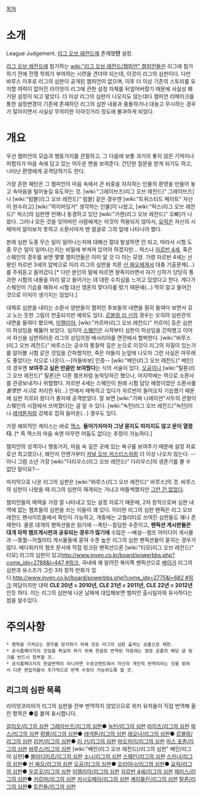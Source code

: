 [[목차]]
= 소개 =
League Judgement. [[리그 오브 레전드]]에 존재했'''던''' 설정.

[[리그 오브 레전드]]에 참가하는 [[wiki:"리그 오브 레전드/챔피언" 챔피언]]들은 리그에 참가하기 전에 전쟁 학회가 부여하는 시련을 견뎌야 되는데, 이것이 리그의 심판이다. 다만 바루스 이후로 리그의 심판이 공개된 챔피언이 없으며, 이후 더 이상 기존의 스토리를 유지할 여력이 없어진 라이엇이 리그에 관한 설정 자체를 뒤엎어버렸기 때문에 사실상 폐기된 설정이 되고 말았다. 더 이상 리그의 심판이 나오지도 않는데다 챔피언 리메이크를 통한 설정변경이 기존에 존재하던 리그의 심판 내용과 충돌하거나 대놓고 무시하는 경우가 많아지면서 사실상 무의미한 이야깃거리 정도에 불과하게 되었다.
= 개요 =
우선 챔피언의 모습과 행동거지를 관찰하고, 그 다음에 보통 과거의 좋지 않은 기억이나 피험자가 마음 속에 담고 있는 어두운 면을 보여준다. 간단한 질문을 받게 되기도 하고, 나타난 환영에게 공격당하기도 한다. 

가장 흔한 패턴은 그 챔피언의 마음 속에서 큰 비중을 차지하는 인물의 환영을 만들어 놓고 속마음을 털어놓길 유도하는 것. [wiki:"그레이브즈(리그 오브 레전드)" 그레이브즈]나 [wiki:"럼블(리그 오브 레전드)" 럼블] 같은 경우엔 [wiki:"트위스티드 페이트" 자신이 원수라고] [wiki:"하이머딩거" 생각하는 인물]이 나왔고, [wiki:"럭스(리그 오브 레전드)" 럭스]의 심판엔 언제나 동경하고 있던 [wiki:"가렌(리그 오브 레전드)" 오빠]가 나왔다. 그러나 모든 것을 잊어버린 사람에게는 이것이 적용되지 않아서, [[요릭 모리|요릭]]은 자신의 시체마저 알아보지 못하고 소환사마저 맨 얼굴로 그의 앞에 나타나야 했다.

본래 심판 도중 무슨 일이 일어나는지에 대해선 절대 발설하면 안 되고, 따라서 시험 도중 무슨 일이 일어나는지는 비밀에 부쳐져 있어야 하겠지만… 럭스나 [[자르반 4세]], 혹은 스웨인의 경우를 보면 몇몇 챔피언들은 이미 알 것 다 아는 모양. 가령 자르반 4세는 선왕인 자르반 3세의 압박으로 미리 리그의 심판을 치른 [[신 짜오]]에게서 대충 기출문제(…)를 주워듣고 들어갔다.[* 다만 본인의 말에 따르면 왕족이라면서 자기 신하가 당당히 통과한 시험의 내용을 미리 알고 들어가는 데 대한 수치심을 느끼고 있었다고 한다. 게다가 스웨인이 기습을 해와서 시험 대신 영혼의 맞다이를 떴기 때문에(…) 딱히 알고 들어간 것으로 이익이 생기지는 않았다.]

대체로 심판을 내리는 소환사 양반들이 챔피언 후보들의 내면을 훤히 들여다 보면서 갖고 노는 듯한 그림이 연출되지만 예외도 있다. [[르블랑]],[[리 신]]의 경우는 오히려 심판관의 내면을 들여다 봤으며, [[이렐리아]], [wiki:"카르마(리그 오브 레전드)" 카르마] 등은 심판이 허상임을 꿰뚫어 보았다. 심지어 [[스웨인]]은 시작부터 심판이 허상임을 간파했고 이어서 자신을 심판하러온 리그의 상임의원 베사리아를 면전에서 협박한다. [wiki:"바루스(리그 오브 레전드)" 바루스]는 궁수의 통찰력 깊은 눈으로 이것이 리그의 자질이 있는가를 알아볼 시험 같은 것임을 간파했지만, 죽은 아들이 눈앞에 나오자 그런 사실은 아무래도 좋았다는 식으로 나온다.--[아들바보] 인증-- [wiki:"베인(리그 오브 레전드)" 베인]의 경우엔 '''보여주고 싶은 만큼만 보여줬다'''는 식의 서술이 있다. [[오공]]이나 [wiki:"탈론(리그 오브 레전드)" 탈론]은 다른 챔프처럼 농락당하긴 했으나, 마지막에는 역으로 소환사를 관광보내거나 위협했다. 자르반 4세는 스웨인이 원래 시험 담당 예정이었던 소환사를 ''불행한 사고''로 처리한 뒤(…) 안에서 매복하고 있다가 자르반이 들어오자 기습했기 때문에 심판 치르러 왔다가 졸지에 공격받았다. 잘 보면 [wiki:"가짜 나레이션"서두의 관찰이 스웨인의 시점에서 쓰여졌다]는 걸 알 수 있다. [wiki:"녹턴(리그 오브 레전드)"녹턴]이나  [[레넥톤]]처럼 강제로 잡혀 들어온(…) 경우도 있다.
 
가장 예외적인 케이스는 바로 [[잭스(리그 오브 레전드)|잭스]]. '''들어가자마자 그냥 묻지도 따지지도 않고 문이 열렸다.''' [* 즉 잭스의 마음 속엔 아무런 어둠도 없다는 추정이 가능하다.]

챔피언의 성격이나 행동거지, 마음 속 깊은 곳에 있는 욕구를 보여주기 때문에 설정 자료로선 최고였으나, 왜인지 언젠가부터 [[저널 오브 저스티스]]처럼 더 이상 나오지 않는다. --아니 그럼 소년 가장 [wiki:"다리우스(리그 오브 레전드)" 다리우스]의 생존기를 볼 수 없단 말이요?--

마지막으로 나온 리그의 심판은 [wiki:"바루스(리그 오브 레전드)" 바루스]의 것. 바루스의 심판이 나왔을 때 리그의 심판이 재개되는 거냐고 떠들썩했지만 [[그런 거 없다|그런 건 없었다]].

챔피언들의 매력을 가장 잘 나타내고 있는 설정 자료기 때문에, 2차 창작으로써 심판 내역에 없는 챔프들의 심판을 쓰는 이들이 꽤 있다. 이러한 리그의 심판 팬픽은 리그 오브 레전드 팬사이트들에서 확인이 가능하고, 개중에는 고퀄리티로 쓰여진 심판들도 꽤나 존재한다. 물론 대개의 팬픽션들은 읽기에 --폭탄--참담한 수준이고, '''팬픽션 게시판들은 대개 자작 챔프게시판과 공유되는 경우가 많기에''' 수많은 --배설--챔프 아이디어 게시물과 --똥퀄--저퀄리티 게시물들에 묻혀 수준 높은 리그의 심판 팬픽션들이 묻히는 경우가 많다. 베다위키의 챔프 문서에 직접 링크된 팬픽션으론 [wiki:"티모(리그 오브 레전드)" 티모] 리그의 심판이 있고[[http://www.inven.co.kr/board/powerbbs.php?come_idx=2788&l=447 #링크]], 국내에 꽤 알려진 북미쪽 팬픽션으로 [[베이가]] 리그의 심판과 유스즈가 그린 3차 창작 만화가 있다.[[http://www.inven.co.kr/board/powerbbs.php?come_idx=2775&l=682 #링크]]
여담이지만 대략 '''CLE 20년 = 2010년, CLE 21년 = 2011년, CLE 22년 = 2012년'''인듯 하다. 이는 리그의 심판에 나온 날짜에 대입해보면 챔피언 출시일자와 유사하다는 점을 알수있다.
= 주의사항 =
 * 팬픽을 가져오는 경우를 방지하기 위해 모든 리그의 심판 출처는 공홈으로 제한.
 * 공식홈페이지의 것임을 확실히 하기 위해 한글로 번역된 자료에는 영문 공홈의 해당 글 링크를 반드시 첨부할 것.
 * 공식홈페이지의 한글번역이 아니라면 수정코멘트에서 자신의 개인적 번역이라는 것을 밝혀서 다른 편집자들이 추가적으로 번역 수정이 가능하도록 할 것.
== 리그의 심판 목록 ==
라이엇코리아가 리그의 심판을 전부 번역하지 않았으므로 위키 유저들이 직접 번역해 올린 항목은 ●를 붙여 표시합니다. 

[[갈리오/리그의 심판]]
[[그레이브즈(리그 오브 레전드)/리그의 심판|그레이브즈/리그의 심판]]●
[[녹턴(리그 오브 레전드)/리그의 심판|녹턴/리그의 심판]]
[[라이즈/리그의 심판]]
[[럭스(리그 오브 레전드)/리그의 심판|럭스/리그의 심판]]
[[럼블(리그 오브 레전드)/리그의 심판|럼블/리그의 심판]]●
[[레넥톤/리그의 심판]]
[[레오나(리그 오브 레전드)/리그의 심판|레오나/리그의 심판]]●
[[르블랑(리그 오브 레전드)/리그의 심판|르블랑/리그의 심판]]
[[리븐(리그 오브 레전드)/리그의 심판|리븐/리그의 심판]]●
[[리 신/리그의 심판]]
[[마오카이/리그의 심판]]
[[미스 포츈(리그 오브 레전드)/리그의 심판|미스 포츈/리그의 심판]]
[[바루스(리그 오브 레전드)/리그의 심판|바루스/리그의 심판]]
[wiki:"베인(리그 오브 레전드)/리그의 심판" 베인/리그의 심판]●
[[블라디미르(리그 오브 레전드)/리그의 심판|블라디미르/리그의 심판]]
[[소나(리그 오브 레전드)/리그의 심판|소나/리그의 심판]]
[[스웨인(리그 오브 레전드)/리그의 심판|스웨인/리그의 심판]]
[[스카너/리그의 심판]]●
[[신 짜오/리그의 심판]]
[[오공(리그 오브 레전드)/리그의 심판|오공/리그의 심판]]●
[[오리아나(리그 오브 레전드)/리그의 심판|오리아나/리그의 심판]]●
[[요릭(리그 오브 레전드)/리그의 심판|요릭/리그의 심판]]●
[[우르곳/리그의 심판]]
[[이렐리아/리그의 심판]]
[[자르반 4세/리그의 심판]]
[[제라스(리그 오브 레전드)/리그의 심판|제라스/리그의 심판]]●
[[카르마(리그 오브 레전드)/리그의 심판|카르마/리그의 심판]]
[[카시오페아(리그 오브 레전드)/리그의 심판|카시오페아/리그의 심판]]
[[케이틀린(리그 오브 레전드)/리그의 심판|케이틀린/리그의 심판]]
[[탈론(리그 오브 레전드)/리그의 심판|탈론/리그의 심판]]●
[[트런들/리그의 심판]]
